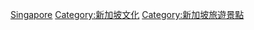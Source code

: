 {{Commons category|Entertainment in Singapore}}


[[Category:亞洲各國娛樂|Singapore]]
[[Category:新加坡文化|Category:新加坡文化]]
[[Category:新加坡旅遊景點|Category:新加坡旅遊景點]]